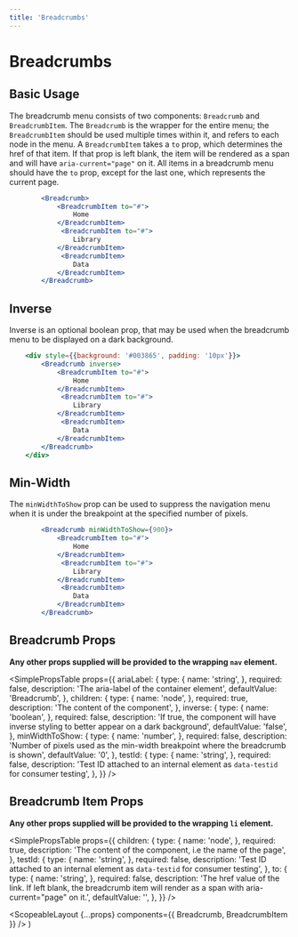 ```yaml
---
title: 'Breadcrumbs'
---
```



# Breadcrumbs

## Basic Usage

The breadcrumb menu consists of two components: `Breadcrumb` and `BreadcrumbItem`. The `Breadcrumb` is the wrapper for the entire menu; the `BreadcrumbItem`
should be used multiple times within it, and refers to each node in the menu. A `BreadcrumbItem` takes a `to` prop, which determines the href of that item. If that prop is left blank,
the item will be rendered as a span and will have `aria-current="page"` on it. All items in a breadcrumb menu should have the `to` prop, except for the last one, which represents the current page.

```.jsx
        <Breadcrumb>
            <BreadcrumbItem to="#">
                Home
            </BreadcrumbItem>
             <BreadcrumbItem to="#">
                Library
            </BreadcrumbItem>
             <BreadcrumbItem>
                Data
            </BreadcrumbItem>
        </Breadcrumb>
```

## Inverse

Inverse is an optional boolean prop, that may be used when the breadcrumb menu to be displayed on a dark background.

```.jsx
    <div style={{background: '#003865', padding: '10px'}}>
        <Breadcrumb inverse>
            <BreadcrumbItem to="#">
                Home
            </BreadcrumbItem>
             <BreadcrumbItem to="#">
                Library
            </BreadcrumbItem>
             <BreadcrumbItem>
                Data
            </BreadcrumbItem>
        </Breadcrumb>
    </div>
```

## Min-Width

The `minWidthToShow` prop can be used to suppress the navigation menu when it is under the breakpoint at the specified number of pixels.

```.jsx
        <Breadcrumb minWidthToShow={900}>
            <BreadcrumbItem to="#">
                Home
            </BreadcrumbItem>
             <BreadcrumbItem to="#">
                Library
            </BreadcrumbItem>
             <BreadcrumbItem>
                Data
            </BreadcrumbItem>
        </Breadcrumb>
```

## Breadcrumb Props

**Any other props supplied will be provided to the wrapping `nav` element.**

<SimplePropsTable
  props={{
    ariaLabel: {
      type: {
        name: 'string',
      },
      required: false,
      description: 'The aria-label of the container element',
      defaultValue: 'Breadcrumb',
    },
    children: {
      type: {
        name: 'node',
      },
      required: true,
      description: 'The content of the component',
    },
    inverse: {
      type: {
        name: 'boolean',
      },
      required: false,
      description:
        'If true, the component will have inverse styling to better appear on a dark background',
      defaultValue: 'false',
    },
    minWidthToShow: {
      type: {
        name: 'number',
      },
      required: false,
      description:
        'Number of pixels used as the min-width breakpoint where the breadcrumb is shown',
      defaultValue: '0',
    },
    testId: {
      type: {
        name: 'string',
      },
      required: false,
      description:
        'Test ID attached to an internal element as `data-testid` for consumer testing',
    },
  }}
/>

## Breadcrumb Item Props

**Any other props supplied will be provided to the wrapping `li` element.**

<SimplePropsTable
  props={{
    children: {
      type: {
        name: 'node',
      },
      required: true,
      description: 'The content of the component, i.e the name of the page',
    },
    testId: {
      type: {
        name: 'string',
      },
      required: false,
      description:
        'Test ID attached to an internal element as `data-testid` for consumer testing',
    },
    to: {
      type: {
        name: 'string',
      },
      required: false,
      description:
        'The href value of the link.  If left blank, the breadcrumb item will render as a span with aria-current="page" on it.',
      defaultValue: '',
    },
  }}
/>

  <ScopeableLayout {...props} components={{ Breadcrumb, BreadcrumbItem }} />
)
